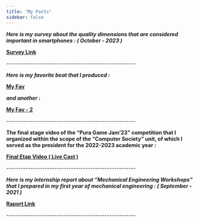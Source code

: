 ```yaml
---
title: "My Posts"
sidebar: false 
---
```


***Here is my survey about the quality dimensions that are considered important in smartphones : ( October - 2023 )***

[**Survey Link**](https://drive.google.com/file/d/11JeGPAZnZ9Z8ohHYUQnv28hmzSDRJiFh/view?usp=drive_link)

\-\-\-\-\-\-\-\-\-\-\-\-\-\-\-\-\-\-\-\-\-\-\-\-\-\-\-\-\-\-\-\-\-\-\-\-\-\-\-\-\-\-\-\-\-\-\-\-\-\-\-\-\--

***Here is my favorite beat that I produced :***

[**My Fav**](https://soundcloud.com/user-426111215/10-isimsiz-feat-huzeym/s-Q8gZEMO1hqM?si=a98d7fd2f22c41c788a0692152da7249&utm_source=clipboard&utm_medium=text&utm_campaign=social_sharing)

***and another :***

[**My Fav - 2**](https://soundcloud.com/user-426111215/16-bitti/s-s8Ac0ZCEM3O?si=1038a5440f2842f5ae04f5557a7bb699&utm_source=clipboard&utm_medium=text&utm_campaign=social_sharing)

\-\-\-\-\-\-\-\-\-\-\-\-\-\-\-\-\-\-\-\-\-\-\-\-\-\-\-\-\-\-\-\-\-\-\-\-\-\-\-\-\-\-\-\-\-\-\-\-\-\-\-\-\--

**The final stage video of the "Pura Game Jam'23" competition that I organized within the scope of the "Computer Society" unit, of which I served as the president for the 2022-2023 academic year :**

[**Final Etap Video ( Live Cast )**](https://www.youtube.com/live/e_5Iy9uJ4Iw?si=K9Ull8n7Vq3ftUEo)

\-\-\-\-\-\-\-\-\-\-\-\-\-\-\-\-\-\-\-\-\-\-\-\-\-\-\-\-\-\-\-\-\-\-\-\-\-\-\-\-\-\-\-\-\-\-\-\-\-\-\-\-\--

***Here is my internship report about "Mechanical Engineering Workshops" that I prepared in my first year of mechanical engineering : ( September - 2021 )***

[**Raport Link**](https://drive.google.com/file/d/10M1pHxDi-yzMD_AkHYP7ZVRZeZ2zAO5V/view?usp=sharing "Raport Link")

\-\-\-\-\-\-\-\-\-\-\-\-\-\-\-\-\-\-\-\-\-\-\-\-\-\-\-\-\-\-\-\-\-\-\-\-\-\-\-\-\-\-\-\-\-\-\-\-\-\-\-\-\--
